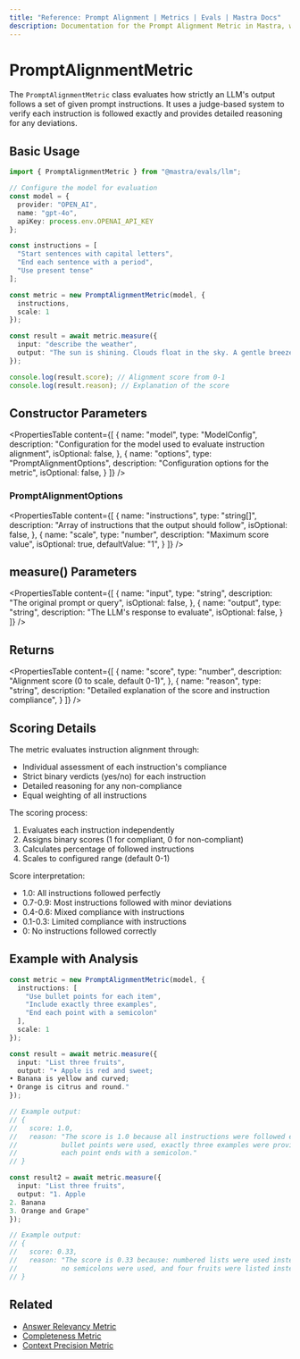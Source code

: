```yaml
---
title: "Reference: Prompt Alignment | Metrics | Evals | Mastra Docs"
description: Documentation for the Prompt Alignment Metric in Mastra, which evaluates how well LLM outputs adhere to given prompt instructions.
---
```


# PromptAlignmentMetric

The `PromptAlignmentMetric` class evaluates how strictly an LLM's output follows a set of given prompt instructions. It uses a judge-based system to verify each instruction is followed exactly and provides detailed reasoning for any deviations.

## Basic Usage

```typescript
import { PromptAlignmentMetric } from "@mastra/evals/llm";

// Configure the model for evaluation
const model = {
  provider: "OPEN_AI",
  name: "gpt-4o",
  apiKey: process.env.OPENAI_API_KEY
};

const instructions = [
  "Start sentences with capital letters",
  "End each sentence with a period",
  "Use present tense"
];

const metric = new PromptAlignmentMetric(model, {
  instructions,
  scale: 1
});

const result = await metric.measure({
  input: "describe the weather",
  output: "The sun is shining. Clouds float in the sky. A gentle breeze blows."
});

console.log(result.score); // Alignment score from 0-1
console.log(result.reason); // Explanation of the score
```

## Constructor Parameters

<PropertiesTable
  content={[
    {
      name: "model",
      type: "ModelConfig",
      description: "Configuration for the model used to evaluate instruction alignment",
      isOptional: false,
    },
    {
      name: "options",
      type: "PromptAlignmentOptions",
      description: "Configuration options for the metric",
      isOptional: false,
    }
  ]}
/>

### PromptAlignmentOptions

<PropertiesTable
  content={[
    {
      name: "instructions",
      type: "string[]",
      description: "Array of instructions that the output should follow",
      isOptional: false,
    },
    {
      name: "scale",
      type: "number",
      description: "Maximum score value",
      isOptional: true,
      defaultValue: "1",
    }
  ]}
/>

## measure() Parameters

<PropertiesTable
  content={[
    {
      name: "input",
      type: "string",
      description: "The original prompt or query",
      isOptional: false,
    },
    {
      name: "output",
      type: "string",
      description: "The LLM's response to evaluate",
      isOptional: false,
    }
  ]}
/>

## Returns

<PropertiesTable
  content={[
    {
      name: "score",
      type: "number",
      description: "Alignment score (0 to scale, default 0-1)",
    },
    {
      name: "reason",
      type: "string",
      description: "Detailed explanation of the score and instruction compliance",
    }
  ]}
/>

## Scoring Details

The metric evaluates instruction alignment through:
- Individual assessment of each instruction's compliance
- Strict binary verdicts (yes/no) for each instruction
- Detailed reasoning for any non-compliance
- Equal weighting of all instructions

The scoring process:
1. Evaluates each instruction independently
2. Assigns binary scores (1 for compliant, 0 for non-compliant)
3. Calculates percentage of followed instructions
4. Scales to configured range (default 0-1)

Score interpretation:
- 1.0: All instructions followed perfectly
- 0.7-0.9: Most instructions followed with minor deviations
- 0.4-0.6: Mixed compliance with instructions
- 0.1-0.3: Limited compliance with instructions
- 0: No instructions followed correctly

## Example with Analysis

```typescript
const metric = new PromptAlignmentMetric(model, {
  instructions: [
    "Use bullet points for each item",
    "Include exactly three examples",
    "End each point with a semicolon"
  ],
  scale: 1
});

const result = await metric.measure({
  input: "List three fruits",
  output: "• Apple is red and sweet;
• Banana is yellow and curved;
• Orange is citrus and round."
});

// Example output:
// {
//   score: 1.0,
//   reason: "The score is 1.0 because all instructions were followed exactly: 
//           bullet points were used, exactly three examples were provided, and 
//           each point ends with a semicolon."
// }

const result2 = await metric.measure({
  input: "List three fruits",
  output: "1. Apple
2. Banana
3. Orange and Grape"
});

// Example output:
// {
//   score: 0.33,
//   reason: "The score is 0.33 because: numbered lists were used instead of bullet points, 
//           no semicolons were used, and four fruits were listed instead of exactly three."
// }
```

## Related

- [Answer Relevancy Metric](./answer-relevancy)
- [Completeness Metric](./completeness)
- [Context Precision Metric](./context-precision) 